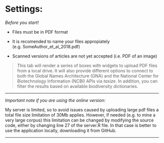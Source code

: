 # Settings:

*Before you start!*

- Files must be in PDF format
                                         
- It is recomended to name your files appropiately (e.g. SomeAuthor_et_al_2018.pdf)

- Scanned versions of articles are not yet accepted (i.e. PDF of an image)

> This tab will render a series of boxes with widgets to upload PDF files from a local drive. It will also provide different options to connect to both the Global Names Architecture (GNA) and the National Center for Biotechnology Information (NCBI) APIs via *taxize*.  In addition, you can filter the results based on available biodiversity dictionaries. 

------

*Important note if you are using the online version:*

My server is limited, so to avoid issues caused by uploading large pdf files a total file size limitation of 30Mb applies. However, if needed (e.g. to mine a very large corpus) this limitation can be changed by modifying the source code, either by changing line 27 of the server.R file. In that case is better to use the application locally, downloading it from GitHub. 



------